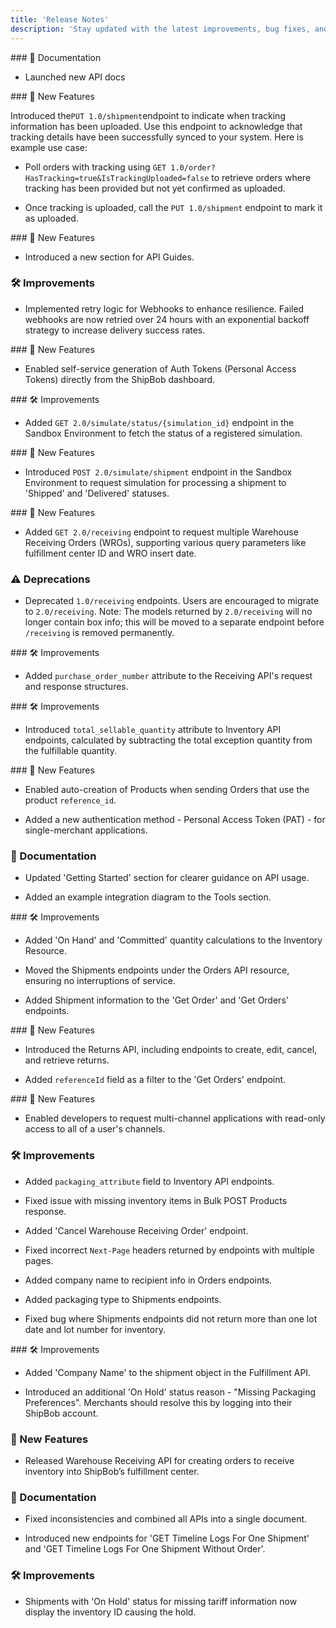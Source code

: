 ```yaml
---
title: 'Release Notes'
description: 'Stay updated with the latest improvements, bug fixes, and new features.'
---
```


<Update label="March 2025">
  ### 📘 Documentation

  * Launched new API docs
</Update>

<Update label="December 2024">
  ### 🚀 New Features

  Introduced the`PUT 1.0/shipment`endpoint to indicate when tracking information has been uploaded. Use this endpoint to acknowledge that tracking details have been successfully synced to your system. Here is example use case:

  * Poll orders with tracking using `GET 1.0/order?HasTracking=true&IsTrackingUploaded=false` to retrieve orders where tracking has been provided but not yet confirmed as uploaded.

  * Once tracking is uploaded, call the `PUT 1.0/shipment` endpoint to mark it as uploaded.
</Update>

<Update label="March 2024">
  ### 🚀 New Features

  * Introduced a new section for API Guides.

  ### 🛠 Improvements

  * Implemented retry logic for Webhooks to enhance resilience. Failed webhooks are now retried over 24 hours with an exponential backoff strategy to increase delivery success rates.
</Update>

<Update label="February 2023">
  ### 🚀 New Features

  * Enabled self-service generation of Auth Tokens (Personal Access Tokens) directly from the ShipBob dashboard.
</Update>

<Update label="November 2022">
  ### 🛠 Improvements

  * Added `GET 2.0/simulate/status/{simulation_id}` endpoint in the Sandbox Environment to fetch the status of a registered simulation.
</Update>

<Update label="October 2022">
  ### 🚀 New Features

  * Introduced `POST 2.0/simulate/shipment` endpoint in the Sandbox Environment to request simulation for processing a shipment to 'Shipped' and 'Delivered' statuses.
</Update>

<Update label="August 2022">
  ### 🚀 New Features

  * Added `GET 2.0/receiving` endpoint to request multiple Warehouse Receiving Orders (WROs), supporting various query parameters like fulfillment center ID and WRO insert date.

  ### ⚠️ Deprecations

  * Deprecated `1.0/receiving` endpoints. Users are encouraged to migrate to `2.0/receiving`. Note: The models returned by `2.0/receiving` will no longer contain box info; this will be moved to a separate endpoint before `/receiving` is removed permanently.
</Update>

<Update label="April 2022">
  ### 🛠 Improvements

  * Added `purchase_order_number` attribute to the Receiving API's request and response structures.
</Update>

<Update label="May 2021">
  ### 🛠 Improvements

  * Introduced `total_sellable_quantity` attribute to Inventory API endpoints, calculated by subtracting the total exception quantity from the fulfillable quantity.
</Update>

<Update label="March 2020">
  ### 🚀 New Features

  * Enabled auto-creation of Products when sending Orders that use the product `reference_id`.

  * Added a new authentication method - Personal Access Token (PAT) - for single-merchant applications.

  ### 📘 Documentation

  * Updated 'Getting Started' section for clearer guidance on API usage.

  * Added an example integration diagram to the Tools section.
</Update>

<Update label="February 2020">
  ### 🛠 Improvements

  * Added 'On Hand' and 'Committed' quantity calculations to the Inventory Resource.

  * Moved the Shipments endpoints under the Orders API resource, ensuring no interruptions of service.

  * Added Shipment information to the 'Get Order' and 'Get Orders' endpoints.
</Update>

<Update label="January 2020">
  ### 🚀 New Features

  * Introduced the Returns API, including endpoints to create, edit, cancel, and retrieve returns.

  * Added `referenceId` field as a filter to the 'Get Orders' endpoint.
</Update>

<Update label="December 2019">
  ### 🚀 New Features

  * Enabled developers to request multi-channel applications with read-only access to all of a user's channels.

  ### 🛠 Improvements

  * Added `packaging_attribute` field to Inventory API endpoints.

  * Fixed issue with missing inventory items in Bulk POST Products response.

  * Added 'Cancel Warehouse Receiving Order' endpoint.

  * Fixed incorrect `Next-Page` headers returned by endpoints with multiple pages.

  * Added company name to recipient info in Orders endpoints.

  * Added packaging type to Shipments endpoints.

  * Fixed bug where Shipments endpoints did not return more than one lot date and lot number for inventory.
</Update>

<Update label="November 2019">
  ### 🛠 Improvements

  * Added 'Company Name' to the shipment object in the Fulfillment API.

  * Introduced an additional 'On Hold' status reason - "Missing Packaging Preferences". Merchants should resolve this by logging into their ShipBob account.

  ### 🚀 New Features

  * Released Warehouse Receiving API for creating orders to receive inventory into ShipBob’s fulfillment center.

  ### 📘 Documentation

  * Fixed inconsistencies and combined all APIs into a single document.

  * Introduced new endpoints for 'GET Timeline Logs For One Shipment' and 'GET Timeline Logs For One Shipment Without Order'.

  ### 🛠 Improvements

  * Shipments with 'On Hold' status for missing tariff information now display the inventory ID causing the hold.
</Update>